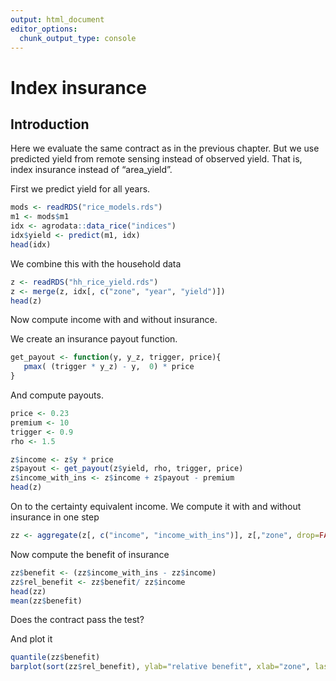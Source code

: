 ```yaml
---
output: html_document
editor_options: 
  chunk_output_type: console
---
```


# Index insurance


## Introduction

Here we evaluate the same contract as in the previous chapter. But we use predicted yield from remote sensing instead of observed yield. That is, index insurance instead of "area_yield". 


First we predict yield for all years.

```r
mods <- readRDS("rice_models.rds")
m1 <- mods$m1
idx <- agrodata::data_rice("indices")
idx$yield <- predict(m1, idx)
head(idx)
```

We combine this with the household data

```r
z <- readRDS("hh_rice_yield.rds")
z <- merge(z, idx[, c("zone", "year", "yield")])
head(z)
```

Now compute income with and without insurance. 

We create an insurance payout function.

```r
get_payout <- function(y, y_z, trigger, price){
   pmax( (trigger * y_z) - y,  0) * price
}
``` 

And compute payouts. 

```r
price <- 0.23
premium <- 10
trigger <- 0.9
rho <- 1.5

z$income <- z$y * price
z$payout <- get_payout(z$yield, rho, trigger, price)
z$income_with_ins <- z$income + z$payout - premium
head(z)
```

On to the certainty equivalent income. We compute it with and without insurance in one step

```r
zz <- aggregate(z[, c("income", "income_with_ins")], z[,"zone", drop=FALSE], function(i) agro::ce_income(i, 1.5))
```

Now compute the benefit of insurance

```r
zz$benefit <- (zz$income_with_ins - zz$income)
zz$rel_benefit <- zz$benefit/ zz$income
head(zz)
mean(zz$benefit)
```
Does the contract pass the test?


And plot it 

```r
quantile(zz$benefit)
barplot(sort(zz$rel_benefit), ylab="relative benefit", xlab="zone", las=1)
```


